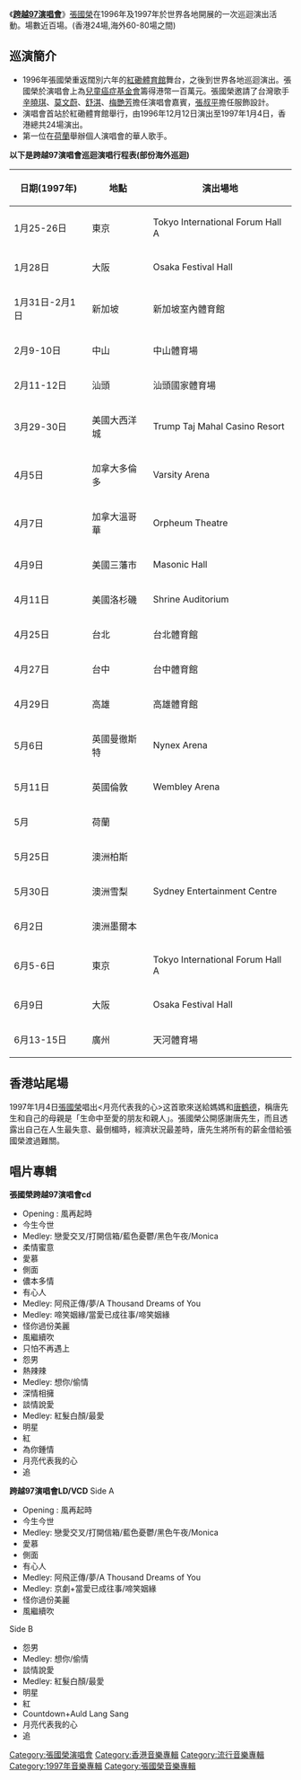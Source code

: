 {{Album infobox | 
|  Name        = 跨越97演唱會
|  Type        = 現場
|  Artist      = [[張國榮|張國榮]]
|  Cover       = Lesliecheung97tour.jpg
|  Released    = 1997年
|  Recorded    = 
|  Genre       = 國語流行、粵語流行
|  Label       = [[滾石唱片|滾石唱片]]
|  Number      =
|  Producer    = 袁卓凡（音樂總監）
|  Reviews     = 
|  Last album  = [[張國榮告別樂壇演唱會|張國榮告別樂壇演唱會]]<br />(1989年)
|  This album  = '''跨越97演唱會（1997年）'''
|  Next album  = [[熱情演唱會|熱情演唱會]]（2000年）
}}

《'''[https://www.facebook.com/mybookroom/photos/pcb.4863956166980895/4863870026989509 跨越97演唱會]'''》[[張國榮|張國榮]]在1996年及1997年於世界各地開展的一次巡迴演出活動。場數近百場。(香港24場,海外60-80場之間)

== 巡演簡介 ==
*1996年張國榮重返闊別六年的[[紅磡體育館|紅磡體育館]]舞台，之後到世界各地巡迴演出。張國榮於演唱會上為[[兒童癌症基金會|兒童癌症基金會]]籌得港幣一百萬元。張國榮邀請了台灣歌手[[辛曉琪|辛曉琪]]、[[莫文蔚|莫文蔚]]、[[舒淇|舒淇]]、[[梅艷芳|梅艷芳]]擔任演唱會嘉賓，[[張叔平|張叔平]]擔任服飾設計。
*演唱會首站於紅磡體育館舉行，由1996年12月12日演出至1997年1月4日，香港總共24場演出。
*第一位在[[荷蘭|荷蘭]]舉辦個人演唱會的華人歌手。

'''以下是跨越97演唱會巡迴演唱行程表(部份海外巡迴)'''
{| class="wikitable"
|-
! 日期(1997年) !! 地點 !! 演出場地
|-
| 1月25-26日 || 東京 || Tokyo International Forum Hall A
|-
| 1月28日 || 大阪 || Osaka Festival Hall
|-
| 1月31日-2月1日 || 新加坡 || 新加坡室內體育館 
|-
| 2月9-10日 || 中山 || 中山體育場
|-
| 2月11-12日 || 汕頭 || 汕頭國家體育場
|-
| 3月29-30日 || 美國大西洋城 || Trump Taj Mahal Casino Resort
|-
| 4月5日 || 加拿大多倫多 || Varsity Arena
|-
| 4月7日 || 加拿大溫哥華 || Orpheum Theatre
|-
| 4月9日 || 美國三藩市 || Masonic Hall
|-
| 4月11日 || 美國洛杉磯 || Shrine Auditorium
|-
| 4月25日 || 台北 || 台北體育館
|-
| 4月27日 || 台中 || 台中體育館
|-
| 4月29日 || 高雄 || 高雄體育館
|-
| 5月6日 || 英國曼徹斯特 || Nynex Arena
|-
| 5月11日 || 英國倫敦 || Wembley Arena
|-
| 5月 || 荷蘭 || 
|-
| 5月25日 || 澳洲柏斯 || 
|-
| 5月30日 || 澳洲雪梨 || Sydney Entertainment Centre
|-
| 6月2日 || 澳洲墨爾本 ||
|-
| 6月5-6日 || 東京 || Tokyo International Forum Hall A
|-
| 6月9日 || 大阪 || Osaka Festival Hall
|-
| 6月13-15日 || 廣州 || 天河體育場
|}

==香港站尾場==
1997年1月4日[[張國榮|張國榮]]唱出<月亮代表我的心>这首歌來送給媽媽和[[唐鶴德|唐鶴德]]，稱唐先生和自己的母親是「生命中至愛的朋友和親人」。張國榮公開感謝唐先生，而且透露出自己在人生最失意、最倒楣時，經濟狀況最差時，唐先生將所有的薪金借給張國榮渡過難關。

== 唱片專輯 ==
'''張國榮跨越97演唱會cd'''
* Opening : 風再起時  
* 今生今世  
* Medley: 戀愛交叉/打開信箱/藍色憂鬱/黑色午夜/Monica  
* 柔情蜜意  
* 愛慕
* 側面  
* 儂本多情
* 有心人
*  Medley: 阿飛正傳/夢/A Thousand Dreams of You
* Medley: 啼笑姻緣/當愛已成往事/啼笑姻緣
* 怪你過份美麗  
*  風繼續吹
* 只怕不再遇上  
*  怨男  
*  熱辣辣
*  Medley: 想你/偷情
*  深情相擁  
*  談情說愛
*  Medley: 紅髮白顏/最愛
*  明星
*  紅  
*  為你鍾情  
* 月亮代表我的心  
* 追

'''跨越97演唱會LD/VCD'''
Side A

*  Opening : 風再起時  
*  今生今世  
*  Medley: 戀愛交叉/打開信箱/藍色憂鬱/黑色午夜/Monica  
*  愛慕
*  側面    
*  有心人
*  Medley: 阿飛正傳/夢/A Thousand Dreams of  You
*  Medley: 京劇+當愛已成往事/啼笑姻緣
*  怪你過份美麗  
* 風繼續吹
	

Side B
*  怨男
*  Medley: 想你/偷情
*  談情說愛
*  Medley: 紅髮白顏/最愛
*  明星
*  紅  
*  Countdown+Auld Lang Sang
*  月亮代表我的心  
*  追

{{Reflist}}

{{張國榮}}
{{香港跨年紅館演唱會}}
[[Category:張國榮演唱會|Category:張國榮演唱會]]
[[Category:香港音樂專輯|Category:香港音樂專輯]]
[[Category:流行音樂專輯|Category:流行音樂專輯]]
[[Category:1997年音樂專輯|Category:1997年音樂專輯]]
[[Category:張國榮音樂專輯|Category:張國榮音樂專輯]]